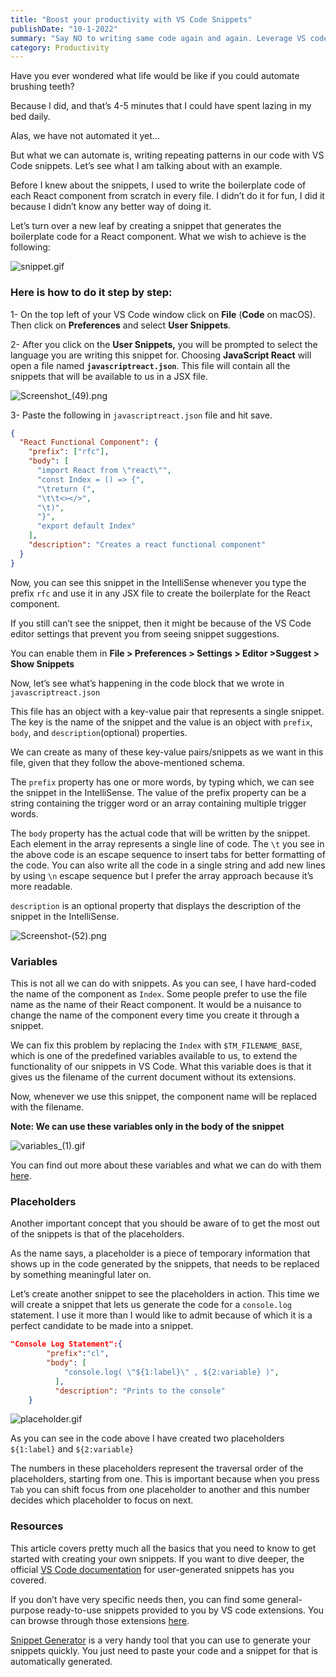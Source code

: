 ```yaml
---
title: "Boost your productivity with VS Code Snippets"
publishDate: "10-1-2022"
summary: "Say NO to writing same code again and again. Leverage VS code snippets to your advantage to become a 10x developer"
category: Productivity
---
```


Have you ever wondered what life would be like if you could automate brushing teeth?

Because I did, and that’s 4-5 minutes that I could have spent lazing in my bed daily.

Alas, we have not automated it yet...

But what we can automate is, writing repeating patterns in our code with VS Code snippets. Let’s see what I am talking about with an example.

Before I knew about the snippets, I used to write the boilerplate code of each React component from scratch in every file. I didn’t do it for fun, I did it because I didn’t know any better way of doing it.

Let’s turn over a new leaf by creating a snippet that generates the boilerplate code for a React component. What we wish to achieve is the following:

![snippet.gif](https://cdn.hashnode.com/res/hashnode/image/upload/v1641828833935/tQwACkEYj.gif)

### **Here is how to do it step by step:**

1- On the top left of your VS Code window click on **File** (**Code** on macOS). Then click on **Preferences** and select **User Snippets**.

2- After you click on the **User Snippets,** you will be prompted to select the language you are writing this snippet for. Choosing **JavaScript React** will open a file named **`javascriptreact.json`**. This file will contain all the snippets that will be available to us in a JSX file.

![Screenshot_(49).png](https://cdn.hashnode.com/res/hashnode/image/upload/v1641828824604/CDNzFOUqN.png)

3- Paste the following in `javascriptreact.json` file and hit save.

```json
{
  "React Functional Component": {
    "prefix": ["rfc"],
    "body": [
      "import React from \"react\"",
      "const Index = () => {",
      "\treturn (",
      "\t\t<></>",
      "\t)",
      "}",
      "export default Index"
    ],
    "description": "Creates a react functional component"
  }
}
```

Now, you can see this snippet in the IntelliSense whenever you type the prefix `rfc` and use it in any JSX file to create the boilerplate for the React component.

If you still can’t see the snippet, then it might be because of the VS Code editor settings that prevent you from seeing snippet suggestions.

You can enable them in **File > Preferences > Settings > Editor >Suggest > Show Snippets**

Now, let’s see what’s happening in the code block that we wrote in `javascriptreact.json`

This file has an object with a key-value pair that represents a single snippet. The key is the name of the snippet and the value is an object with `prefix`, `body`, and `description`(optional) properties.

We can create as many of these key-value pairs/snippets as we want in this file, given that they follow the above-mentioned schema.

The `prefix` property has one or more words, by typing which, we can see the snippet in the IntelliSense. The value of the prefix property can be a string containing the trigger word or an array containing multiple trigger words.

The `body` property has the actual code that will be written by the snippet. Each element in the array represents a single line of code. The `\t` you see in the above code is an escape sequence to insert tabs for better formatting of the code. You can also write all the code in a single string and add new lines by using `\n` escape sequence but I prefer the array approach because it’s more readable.

`description` is an optional property that displays the description of the snippet in the IntelliSense.

![Screenshot-(52).png](https://cdn.hashnode.com/res/hashnode/image/upload/v1641828816917/cXZZlfA8p.png)

### Variables

This is not all we can do with snippets. As you can see, I have hard-coded the name of the component as `Index`. Some people prefer to use the file name as the name of their React component. It would be a nuisance to change the name of the component every time you create it through a snippet.

We can fix this problem by replacing the `Index` with `$TM_FILENAME_BASE`, which is one of the predefined variables available to us, to extend the functionality of our snippets in VS Code. What this variable does is that it gives us the filename of the current document without its extensions.

Now, whenever we use this snippet, the component name will be replaced with the filename.

**Note: We can use these variables only in the body of the snippet**

![variables_(1).gif](https://cdn.hashnode.com/res/hashnode/image/upload/v1641828841129/R64NbdS7k.gif)

You can find out more about these variables and what we can do with them [here](https://code.visualstudio.com/docs/editor/userdefinedsnippets#_variables).

### Placeholders

Another important concept that you should be aware of to get the most out of the snippets is that of the placeholders.

As the name says, a placeholder is a piece of temporary information that shows up in the code generated by the snippets, that needs to be replaced by something meaningful later on.

Let’s create another snippet to see the placeholders in action. This time we will create a snippet that lets us generate the code for a `console.log` statement. I use it more than I would like to admit because of which it is a perfect candidate to be made into a snippet.

```json
"Console Log Statement":{
		"prefix":"cl",
		"body": [
			"console.log( \"${1:label}\" , ${2:variable} )",
		  ],
		  "description": "Prints to the console"
	}
```

![placeholder.gif](https://cdn.hashnode.com/res/hashnode/image/upload/v1641828806947/5ekkNAGYK.gif)

As you can see in the code above I have created two placeholders `${1:label}` and `${2:variable}`

The numbers in these placeholders represent the traversal order of the placeholders, starting from one. This is important because when you press `Tab` you can shift focus from one placeholder to another and this number decides which placeholder to focus on next.

### Resources

This article covers pretty much all the basics that you need to know to get started with creating your own snippets. If you want to dive deeper, the official [VS Code documentation](https://code.visualstudio.com/docs/editor/userdefinedsnippets) for user-generated snippets has you covered.

If you don’t have very specific needs then, you can find some general-purpose ready-to-use snippets provided to you by VS code extensions. You can browse through those extensions [here](https://marketplace.visualstudio.com/search?target=VSCode&category=Snippets&sortBy=Installs).

[Snippet Generator](https://snippet-generator.app/) is a very handy tool that you can use to generate your snippets quickly. You just need to paste your code and a snippet for that is automatically generated.
